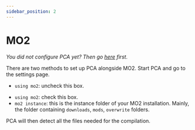 ```yaml
---
sidebar_position: 2
---
```



# MO2

_You did not configure PCA yet? Then go [here](configuration) first_.

There are two methods to set up PCA alongside MO2. Start PCA and go to the settings page.

<Tabs>
  <TabItem value="mo2" label="MO2" default>

<ul>
  <li>
    <code>using mo2</code>: uncheck this box.
  </li>
</ul>

  </TabItem>
  <TabItem value="pca-integration" label="PCA's integration">
<ul>
  <li>
    <code>using mo2</code>: check this box.
  </li>
  <li>
    <code>mo2 instance</code>: this is the instance folder of your MO2 installation.
    Mainly, the folder containing <code>downloads</code>, <code>mods</code>, <code>overwrite</code> folders.
  </li>
</ul>

PCA will then detect all the files needed for the compilation.

  </TabItem>
</Tabs>
